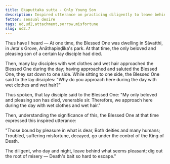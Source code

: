 ```yaml
---
title: Ekaputtaka sutta - Only Young Son
description: Inspired utterance on practicing diligently to leave behind what seems pleasant.
fetter: sensual desire
tags: ud,ud2,attachment,sorrow,misfortune
slug: ud2.7
---
```


Thus have I heard — At one time, the Blessed One was dwelling in Sāvatthi, in Jeta's Grove, Anāthapiṇḍika's park. At that time, the only beloved and pleasing son of a certain lay disciple had died.

Then, many lay disciples with wet clothes and wet hair approached the Blessed One during the day; having approached and saluted the Blessed One, they sat down to one side. While sitting to one side, the Blessed One said to the lay disciples: "Why do you approach here during the day with wet clothes and wet hair?"

Thus spoken, that lay disciple said to the Blessed One: "My only beloved and pleasing son has died, venerable sir. Therefore, we approach here during the day with wet clothes and wet hair."

Then, understanding the significance of this, the Blessed One at that time expressed this inspired utterance:

"Those bound by pleasure in what is dear,
Both deities and many humans;
Troubled, suffering misfortune, decayed,
go under the control of the King of Death.

The diligent, who day and night,
leave behind what seems pleasant;
dig out the root of misery —
Death's bait so hard to escape."